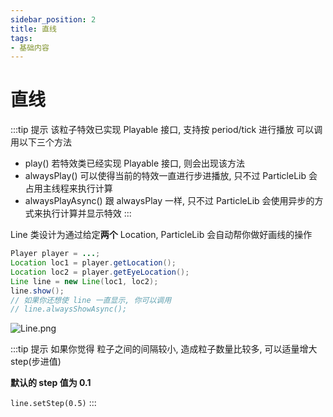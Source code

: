 ```yaml
---
sidebar_position: 2
title: 直线
tags:
- 基础内容
---
```

# 直线

:::tip 提示
该粒子特效已实现 Playable 接口, 支持按 period/tick 进行播放 可以调用以下三个方法

- play() 若特效类已经实现 Playable 接口, 则会出现该方法
- alwaysPlay() 可以使得当前的特效一直进行步进播放, 只不过 ParticleLib 会占用主线程来执行计算
- alwaysPlayAsync() 跟 alwaysPlay 一样, 只不过 ParticleLib 会使用异步的方式来执行计算并显示特效
:::

Line 类设计为通过给定**两个** Location, ParticleLib 会自动帮你做好画线的操作

```java
Player player = ...;
Location loc1 = player.getLocation();
Location loc2 = player.getEyeLocation();
Line line = new Line(loc1, loc2);
line.show();
// 如果你还想使 line 一直显示, 你可以调用
// line.alwaysShowAsync();
```
![Line.png](https://i.loli.net/2020/11/02/C6SvR1ilBcjwANo.png)

:::tip 提示
如果你觉得 粒子之间的间隔较小, 造成粒子数量比较多, 可以适量增大 step(步进值)

**默认的 step 值为 0.1**

```line.setStep(0.5)```
:::